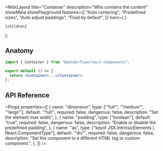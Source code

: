 
  <MdxLayout
    title="Container"
    description="Who contains the content"
    showMeta
    showPlayground
    features={[
      "Auto centering",
      "Predefined sizes",
      "Auto adjust paddings",
      "Fluid by default",
    ]}
    hero={
      <LiveArea>
        <Container dimension="large" className="ContainerEx"></Container>
      </LiveArea>
    }
  >
    {children}
  </MdxLayout>
);

## Anatomy

```jsx highlight=1,4
import { Container } from "@wonderflow/react-components";

export default () => {
  return <Container>...</Container>;
};
```

## API Reference

<Props
  properties={[
    {
      name: "dimension",
      type: ['"full"', '"medium"', '"large"'],
      default: '"full"',
      required: false,
      dangerous: false,
      description: "Set the element max width",
    },
    {
      name: "padding",
      type: ["boolean"],
      default: "true",
      required: false,
      dangerous: false,
      description: "Enable or disable the predefined padding",
    },
    {
      name: "as",
      type: ["keyof JSX.IntrinsicElements | React.ComponentType<any>"],
      default: '"div"',
      required: false,
      dangerous: false,
      description:
        "Set the component to a different HTML tag or custom component.",
    },
  ]}
/>
